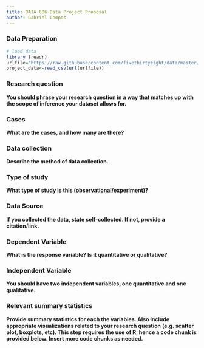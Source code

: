```yaml
---
title: DATA 606 Data Project Proposal
author: Gabriel Campos
---
```


### Data Preparation

```r
# load data
library (readr)
urlfile="https://raw.githubusercontent.com/fivethirtyeight/data/master/drug-use-by-age/drug-use-by-age.csv"
project_data<-read_csv(url(urlfile))
```


### Research question 

**You should phrase your research question in a way that matches up with the scope of inference your dataset allows for.**



### Cases 

**What are the cases, and how many are there?**



### Data collection 

**Describe the method of data collection.**



### Type of study 

**What type of study is this (observational/experiment)?**



### Data Source 

**If you collected the data, state self-collected. If not, provide a citation/link.**




### Dependent Variable

**What is the response variable? Is it quantitative or qualitative?**



### Independent Variable

**You should have two independent variables, one quantitative and one qualitative.**



### Relevant summary statistics 

**Provide summary statistics for each the variables. Also include appropriate visualizations related to your research question (e.g. scatter plot, boxplots, etc). This step requires the use of R, hence a code chunk is provided below. Insert more code chunks as needed.**

```r

```

